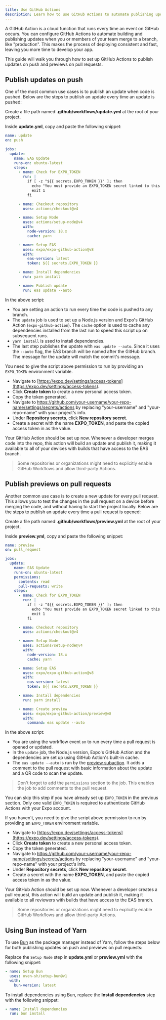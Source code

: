 ```yaml
---
title: Use GitHub Actions
description: Learn how to use GitHub Actions to automate publishing updates with EAS Update.
---
```



A GitHub Action is a cloud function that runs every time an event on GitHub occurs. You can configure GitHub Actions to automate building and publishing updates when you or members of your team merge to a branch, like "production". This makes the process of deploying consistent and fast, leaving you more time to develop your app.

This guide will walk you through how to set up GitHub Actions to publish updates on push and previews on pull requests.

## Publish updates on push

One of the most common use cases is to publish an update when code is pushed. Below are the steps to publish an update every time an update is pushed:

<Step label="1">

Create a file path named **.github/workflows/update.yml** at the root of your project.

</Step>

<Step label="2">

Inside **update.yml**, copy and paste the following snippet:

```yaml update.yml
name: update
on: push

jobs:
  update:
    name: EAS Update
    runs-on: ubuntu-latest
    steps:
      - name: Check for EXPO_TOKEN
        run: |
          if [ -z "${{ secrets.EXPO_TOKEN }}" ]; then
            echo "You must provide an EXPO_TOKEN secret linked to this project's Expo account in this repo's secrets. Learn more: https://docs.expo.dev/eas-update/github-actions"
            exit 1
          fi

      - name: Checkout repository
        uses: actions/checkout@v4

      - name: Setup Node
        uses: actions/setup-node@v4
        with:
          node-version: 18.x
          cache: yarn

      - name: Setup EAS
        uses: expo/expo-github-action@v8
        with:
          eas-version: latest
          token: ${{ secrets.EXPO_TOKEN }}

      - name: Install dependencies
        run: yarn install

      - name: Publish update
        run: eas update --auto
```

In the above script:

- You are setting an action to run every time the code is pushed to any branch.
- The `update` job is used to set up a Node.js version and Expo's GitHub Action (`expo-github-action`). The `cache` option is used to cache any dependencies installed from the last run to speed this script up on subsequent runs.
- `yarn install` is used to install dependencies.
- The last step publishes the update with `eas update --auto`. Since it uses the `--auto` flag, the EAS branch will be named after the GitHub branch. The message for the update will match the commit's message.

</Step>

<Step label="3">

You need to give the script above permission to run by providing an `EXPO_TOKEN` environment variable.

- Navigate to [https://expo.dev/settings/access-tokens](https://expo.dev/settings/access-tokens).
- Click **Create token** to create a new personal access token.
- Copy the token generated.
- Navigate to https://github.com/your-username/your-repo-name/settings/secrets/actions by replacing "your-username" and "your-repo-name" with your project's info.
- Under **Repository secrets**, click **New repository secret**.
- Create a secret with the name **EXPO_TOKEN**, and paste the copied access token in as the value.

</Step>

Your GitHub Action should be set up now. Whenever a developer merges code into the repo, this action will build an update and publish it, making it available to all of your devices with builds that have access to the EAS branch.

> Some repositories or organizations might need to explicitly enable GitHub Workflows and allow third-party Actions.

## Publish previews on pull requests

Another common use case is to create a new update for every pull request. This allows you to test the changes in the pull request on a device before merging the code, and without having to start the project locally. Below are the steps to publish an update every time a pull request is opened:

<Step label="1">

Create a file path named **.github/workflows/preview.yml** at the root of your project.

</Step>

<Step label="2">

Inside **preview.yml**, copy and paste the following snippet:

```yaml preview.yml
name: preview
on: pull_request

jobs:
  update:
    name: EAS Update
    runs-on: ubuntu-latest
    permissions:
      contents: read
      pull-requests: write
    steps:
      - name: Check for EXPO_TOKEN
        run: |
          if [ -z "${{ secrets.EXPO_TOKEN }}" ]; then
            echo "You must provide an EXPO_TOKEN secret linked to this project's Expo account in this repo's secrets. Learn more: https://docs.expo.dev/eas-update/github-actions"
            exit 1
          fi

      - name: Checkout repository
        uses: actions/checkout@v4

      - name: Setup Node
        uses: actions/setup-node@v4
        with:
          node-version: 18.x
          cache: yarn

      - name: Setup EAS
        uses: expo/expo-github-action@v8
        with:
          eas-version: latest
          token: ${{ secrets.EXPO_TOKEN }}

      - name: Install dependencies
        run: yarn install

      - name: Create preview
        uses: expo/expo-github-action/preview@v8
        with:
          command: eas update --auto
```

In the above script:

- You are using the workflow event `on` to run every time a pull request is opened or updated.
- In the `update` job, the Node.js version, Expo's GitHub Action and the dependencies are set up using GitHub Action's built-in cache.
- The `eas update --auto` is run by the [preview subaction](https://github.com/expo/expo-github-action/tree/main/preview#readme). It adds a comment to the pull request with basic information about the update and a QR code to scan the update.

> Don't forget to add the `permissions` section to the job. This enables the job to add comments to the pull request.

</Step>

<Step label="3">

You can skip this step if you have already set up `EXPO_TOKEN` in the previous section. Only one valid `EXPO_TOKEN` is required to authenticate GitHub Actions with your Expo account.

If you haven't, you need to give the script above permission to run by providing an `EXPO_TOKEN` environment variable.

- Navigate to [https://expo.dev/settings/access-tokens](https://expo.dev/settings/access-tokens).
- Click **Create token** to create a new personal access token.
- Copy the token generated.
- Navigate to https://github.com/your-username/your-repo-name/settings/secrets/actions by replacing "your-username" and "your-repo-name" with your project's info.
- Under **Repository secrets**, click **New repository secret**.
- Create a secret with the name **EXPO_TOKEN**, and paste the copied access token in as the value.

</Step>

Your GitHub Action should be set up now. Whenever a developer creates a pull request, this action will build an update and publish it, making it available to all reviewers with builds that have access to the EAS branch.

> Some repositories or organizations might need to explicitly enable GitHub Workflows and allow third-party Actions.

## Using Bun instead of Yarn

To use [Bun](/guides/using-bun/) as the package manager instead of Yarn, follow the steps below for both publishing updates on push and previews on pull requests:

<Step label="1">

Replace the `Setup Node` step in **update.yml** or **preview.yml** with the following snippet:

```yaml update.yml/preview.yml
- name: Setup Bun
  uses: oven-sh/setup-bun@v1
  with:
    bun-version: latest
```

</Step>

<Step label="2">

To install dependencies using Bun, replace the **Install dependencies** step with the following snippet:

```yaml update.yml/preview.yml
- name: Install dependencies
  run: bun install
```

</Step>
